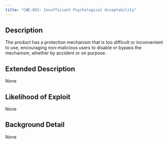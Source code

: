 ```yaml
---
title: "CWE-655: Insufficient Psychological Acceptability"
---
```


## Description
The product has a protection mechanism that is too difficult or inconvenient to use, encouraging non-malicious users to disable or bypass the mechanism, whether by accident or on purpose.

## Extended Description
None

## Likelihood of Exploit
None

## Background Detail
None
        